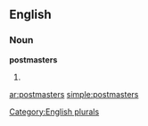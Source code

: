 
==English==

===Noun===
'''postmasters'''

# {{plural of|[[postmaster]]}}

[[Category:English plurals]]

[[ar:postmasters]]
[[simple:postmasters]]